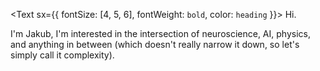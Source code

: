 <Text sx={{ fontSize: [4, 5, 6], fontWeight: `bold`, color: `heading` }}>
  Hi.
</Text>

I'm Jakub, I'm interested in the intersection of neuroscience, AI, physics, and anything in between (which doesn't really narrow it down, so let's simply call it complexity).
